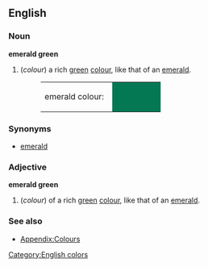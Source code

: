 {{Wikipedia}}
==English==

===Noun===
'''emerald green'''
#(''colour'') a rich [[green]] [[color|colour]], like that of an [[emerald]].
#:<table><tr><td>emerald colour: &nbsp;</td><td bgcolor="#047853" width="80">&nbsp; </td></tr></table>

===Synonyms===
*[[emerald]]

===Adjective===
'''emerald green'''
#(''colour'') of a rich [[green]] [[color|colour]], like that of an [[emerald]].

===See also===
*[[Wiktionary_Appendix:Colours|Appendix:Colours]]

[[Category:English colors]]